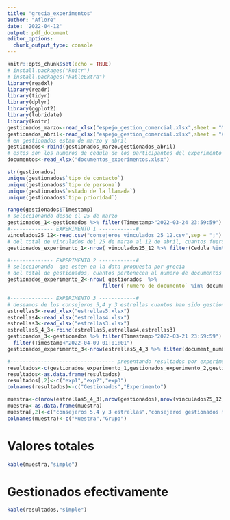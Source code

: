 ```yaml
---
title: "grecia_experimentos"
author: "Aflore"
date: '2022-04-12'
output: pdf_document
editor_options: 
  chunk_output_type: console
---
```


```r
knitr::opts_chunk$set(echo = TRUE)
# install.packages("knitr")
# install.packages("kableExtra")
library(readxl)
library(readr)
library(tidyr)
library(dplyr)
library(ggplot2)
library(lubridate)
library(knitr)
gestionados_marzo<-read_xlsx("espejo_gestion_comercial.xlsx",sheet = "Marzo")
gestionados_abril<-read_xlsx("espejo_gestion_comercial.xlsx",sheet = "Abril")
# en gestionados estan de marzo y abril
gestionados<-rbind(gestionados_marzo,gestionados_abril)
# estos son los numeros de cedula de los participantes del experimento 2 dados por grecia
documentos<-read_xlsx("documentos_experimentos.xlsx")

str(gestionados)
unique(gestionados$`tipo de contacto`)
unique(gestionados$`tipo de persona`)
unique(gestionados$`estado de la llamada`)
unique(gestionados$`tipo prioridad`)

range(gestionados$Timestamp)
# seleccionando desde el 25 de marzo
gestionados_1<-gestionados %>% filter(Timestamp>"2022-03-24 23:59:59") %>% filter(Timestamp<"2022-04-17 23:59:59")
#-------------- EXPERIMENTO 1 ------------#
vinculados25_12<-read.csv("consejeros_vinculados_25_12.csv",sep = ";")
# del total de vinculados del 25 de marzo al 12 de abril, cuantos fueron gestionados
gestionados_experimento_1<-nrow( vinculados25_12 %>% filter(Cedula %in% unique(gestionados_1$`numero de documento`)) )

#-------------- EXPERIMENTO 2 ------------#
# seleccionando  que esten en la data propuesta por grecia
# del total de gestionados, cuantos pertenecen al numero de documentos que nos envío grecia
gestionados_experimento_2<-nrow( gestionados  %>%
                               filter(`numero de documento` %in% documentos$document_number) )

#-------------- EXPERIMENTO 3 ------------#
# deseamos de los consejeros 5,4 y 3 estrellas cuantos han sido gestionados
estrellas5<-read_xlsx("estrellas5.xlsx")
estrellas4<-read_xlsx("estrellas4.xlsx")
estrellas3<-read_xlsx("estrellas3.xlsx")
estrellas5_4_3<-rbind(estrellas5,estrellas4,estrellas3)
gestionados_3<-gestionados %>% filter(Timestamp>"2022-03-21 23:59:59") %>% 
  filter(Timestamp<"2022-04-09 01:01:01")
gestionados_experimento_3<-nrow(estrellas5_4_3 %>% filter(document_number %in% unique(gestionados_3$`numero de documento`)))

#---------------------------------- presentando resultados por experimento ----------------------------------#
resultados<-c(gestionados_experimento_1,gestionados_experimento_2,gestionados_experimento_3)
resultados<-as.data.frame(resultados)
resultados[,2]<-c("exp1","exp2","exp3")
colnames(resultados)<-c("Gestionados","Experimento")

muestra<-c(nrow(estrellas5_4_3),nrow(gestionados),nrow(vinculados25_12))
muestra<-as.data.frame(muestra)
muestra[,2]<-c("consejeros 5,4 y 3 estrellas","consejeros gestionados marzo y abril","consejeros vinculados 25 marzo al 12 abril")
colnames(muestra)<-c("Muestra","Grupo")
```
# Valores totales 
```r
kable(muestra,"simple")

```

# Gestionados efectivamente
```r

kable(resultados,"simple")
```
